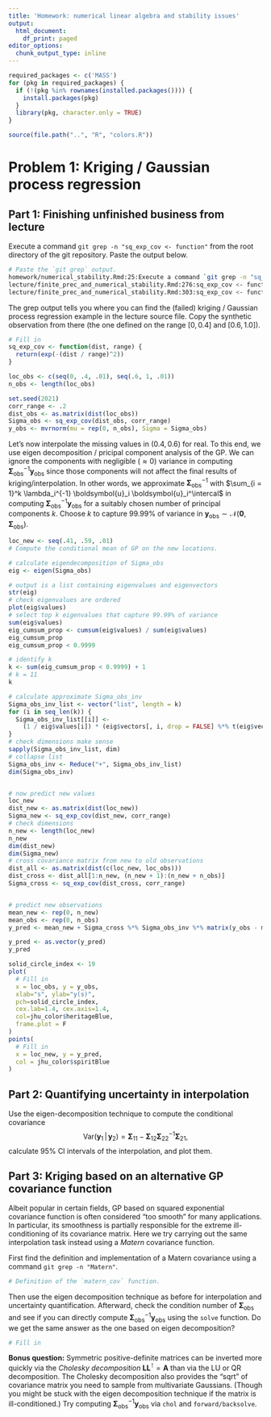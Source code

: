 ```yaml
---
title: 'Homework: numerical linear algebra and stability issues'
output:
  html_document:
    df_print: paged
editor_options:
  chunk_output_type: inline
---
```


```r
required_packages <- c('MASS')
for (pkg in required_packages) {
  if (!(pkg %in% rownames(installed.packages()))) {
    install.packages(pkg)
  }
  library(pkg, character.only = TRUE)
}

source(file.path("..", "R", "colors.R"))
```


# Problem 1: Kriging / Gaussian process regression

## Part 1: Finishing unfinished business from lecture

Execute a command `git grep -n "sq_exp_cov <- function"` from the root directory of the git repository.
Paste the output below.

```zsh
# Paste the `git grep` output.
homework/numerical_stability.Rmd:25:Execute a command `git grep -n "sq_exp_cov <- function"` from the root directory of the git repository.
lecture/finite_prec_and_numerical_stability.Rmd:276:sq_exp_cov <- function(dist, range) {
lecture/finite_prec_and_numerical_stability.Rmd:303:sq_exp_cov <- function(dist, range) {
```

The grep output tells you where you can find the (failed) kriging / Gaussian process regression example in the lecture source file.
Copy the synthetic observation from there (the one defined on the range $[0, 0.4]$ and $[0.6, 1.0]$).

```r
# Fill in
sq_exp_cov <- function(dist, range) {
  return(exp(-(dist / range)^2))
}

loc_obs <- c(seq(0, .4, .01), seq(.6, 1, .01))
n_obs <- length(loc_obs)

set.seed(2021)
corr_range <- .2
dist_obs <- as.matrix(dist(loc_obs))
Sigma_obs <- sq_exp_cov(dist_obs, corr_range)
y_obs <- mvrnorm(mu = rep(0, n_obs), Sigma = Sigma_obs)
```

Let's now interpolate the missing values in $(0.4, 0.6)$ for real.
To this end, we use eigen decomposition / pricipal component analysis of the GP.
We can ignore the components with negligible ($\approx 0$) variance in computing $\boldsymbol{\Sigma}_{\textrm{obs}}^{-1} \boldsymbol{y}_{\textrm{obs}}$ since those components will not affect the final results of kriging/interpolation.
In other words, we approximate $\boldsymbol{\Sigma}_{\textrm{obs}}^{-1}$ with $\sum_{i = 1}^k \lambda_i^{-1} \boldsymbol{u}_i \boldsymbol{u}_i^\intercal$ in computing $\boldsymbol{\Sigma}_{\textrm{obs}}^{-1} \boldsymbol{y}_{\textrm{obs}}$ for a suitably chosen number of principal components $k$.
Choose $k$ to capture $99.99$\% of variance in $\boldsymbol{y}_{\textrm{obs}} \sim \mathcal{N}(\boldsymbol{0}, \boldsymbol{\Sigma}_{\textrm{obs}})$.

```r
loc_new <- seq(.41, .59, .01)
# Compute the conditional mean of GP on the new locations.

# calculate eigendecomposition of Sigma_obs
eig <- eigen(Sigma_obs)

# output is a list containing eigenvalues and eigenvectors
str(eig)
# check eigenvalues are ordered
plot(eig$values)
# select top k eigenvalues that capture 99.99% of variance
sum(eig$values)
eig_cumsum_prop <- cumsum(eig$values) / sum(eig$values)
eig_cumsum_prop
eig_cumsum_prop < 0.9999

# identify k
k <- sum(eig_cumsum_prop < 0.9999) + 1
# k = 11
k

# calculate approximate Sigma_obs_inv
Sigma_obs_inv_list <- vector("list", length = k)
for (i in seq_len(k)) {
  Sigma_obs_inv_list[[i]] <- 
    (1 / eig$values[i]) * (eig$vectors[, i, drop = FALSE] %*% t(eig$vectors[, i, drop = FALSE]))
}
# check dimensions make sense
sapply(Sigma_obs_inv_list, dim)
# collapse list
Sigma_obs_inv <- Reduce("+", Sigma_obs_inv_list)
dim(Sigma_obs_inv)


# now predict new values
loc_new
dist_new <- as.matrix(dist(loc_new))
Sigma_new <- sq_exp_cov(dist_new, corr_range)
# check dimensions
n_new <- length(loc_new)
n_new
dim(dist_new)
dim(Sigma_new)
# cross covariance matrix from new to old observations
dist_all <- as.matrix(dist(c(loc_new, loc_obs)))
dist_cross <- dist_all[1:n_new, (n_new + 1):(n_new + n_obs)]
Sigma_cross <- sq_exp_cov(dist_cross, corr_range)


# predict new observations
mean_new <- rep(0, n_new)
mean_obs <- rep(0, n_obs)
y_pred <- mean_new + Sigma_cross %*% Sigma_obs_inv %*% matrix(y_obs - mean_obs, ncol = 1)

y_pred <- as.vector(y_pred)
y_pred
```

```r
solid_circle_index <- 19
plot(
  # Fill in
  x = loc_obs, y = y_obs, 
  xlab="s", ylab="y(s)", 
  pch=solid_circle_index,
  cex.lab=1.4, cex.axis=1.4, 
  col=jhu_color$heritageBlue, 
  frame.plot = F
)
points(
  # Fill in
  x = loc_new, y = y_pred, 
  col = jhu_color$spiritBlue
)
```

## Part 2: Quantifying uncertainty in interpolation
Use the eigen-decomposition technique to compute the conditional covariance 
$$\textrm{Var}(\boldsymbol{y}_1 \, | \, \boldsymbol{y}_2)
  = \boldsymbol{\Sigma}_{11} - \boldsymbol{\Sigma}_{12} \boldsymbol{\Sigma}_{22}^{-1} \boldsymbol{\Sigma}_{21},$$
calculate 95% CI intervals of the interpolation, and plot them.

## Part 3: Kriging based on an alternative GP covariance function

Albeit popular in certain fields, GP based on squared exponential covariance function is often considered "too smooth" for many applications.
In particular, its smoothness is partially responsible for the extreme ill-conditioning of its covariance matrix. 
Here we try carrying out the same interpolation task instead using a _Matern_ covariance function. 

First find the definition and implementation of a Matern covariance using a command `git grep -n "Matern"`.

```r
# Definition of the `matern_cov` function.
```

Then use the eigen decomposition technique as before for interpolation and uncertainty quantification.
Afterward, check the condition number of $\boldsymbol{\Sigma}_{\textrm{obs}}$ and see if you can directly compute $\boldsymbol{\Sigma}_{\textrm{obs}}^{-1} \boldsymbol{y}_{\textrm{obs}}$ using the `solve` function.
Do we get the same answer as the one based on eigen decomposition?

```r
# Fill in
```

**Bonus question:** Symmetric positive-definite matrices can be inverted more quickly via the _Cholesky decomposition_ $\boldsymbol{L} \boldsymbol{L}^\intercal = \boldsymbol{A}$ than via the LU or QR decomposition. 
<!-- The LU decomposition takes $O(2 n^3 / 3)$, QR $O(4 n^3 / 3)$, and Cholesky $O(n^3 / 3)$ operations. -->
The Cholesky decomposition also provides the "sqrt" of covariance matrix you need to sample from multivariate Gaussians.
(Though you might be stuck with the eigen decomposition technique if the matrix is ill-conditioned.)
Try computing $\boldsymbol{\Sigma}_{\textrm{obs}}^{-1} \boldsymbol{y}_{\textrm{obs}}$ via `chol` and `forward/backsolve`.